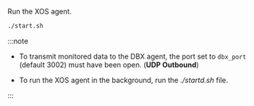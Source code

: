 Run the XOS agent.

```bash
./start.sh
```

:::note

- To transmit monitored data to the DBX agent, the port set to `dbx_port` (default 3002) must have been open. (**UDP Outbound**)

- To run the XOS agent in the background, run the *./startd.sh* file.

:::
